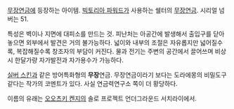 [[무장연금]]에 등장하는 아이템.
[[빅토리아 파워드]]가 사용하는 쉘터의 [[무장연금]]. 시리얼 넘버는 51.

특성은 벽이나 지면에 대피소를 만드는 것. 피난처는 아공간에 발생해서 출입구를 닫아놓으면 외부에서 발견은 거의 불가능하다. 넓이와 내부의 조절은 자유롭지만 넓어질수록, 복잡해질수록 창조자의 부담이 커진다. 물과 전기는 주변의 공간에서 끌어쓰며 비상시 한달가량 자가발전과 자가용수가 가능하다. 

[[실버 스킨]]과 같은 방어특화형의 '''무장'''연금. 무장연금이라기 보다는 도라에몽의 비밀도구같다는 작가의 코멘트가 있다. 사실 연금력연구소 쪽이 더 황당하다.

이름의 유래는 [[오오츠키 켄지]]의 솔로 프로젝트 언더그라운드 서치라이에서.
